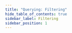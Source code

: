 ```yaml
---
title: "Querying: Filtering"
hide_table_of_contents: true
sidebar_label: Filtering
sidebar_position: 1
---
```





<LanguageSwitcher supportedLanguages={supportedLanguages} />

<LanguageContent language="csharp">
   <FilteringCsharp />
</LanguageContent>

<LanguageContent language="java">
   <FilteringJava />
</LanguageContent>


<!---
### Indexes
- [Indexing Basics](../../indexes/indexing-basics)

### Querying
- [Basics](../../indexes/querying/basics)
- [Paging](../../indexes/querying/paging)
- [Sorting](../../indexes/querying/sorting)


-->